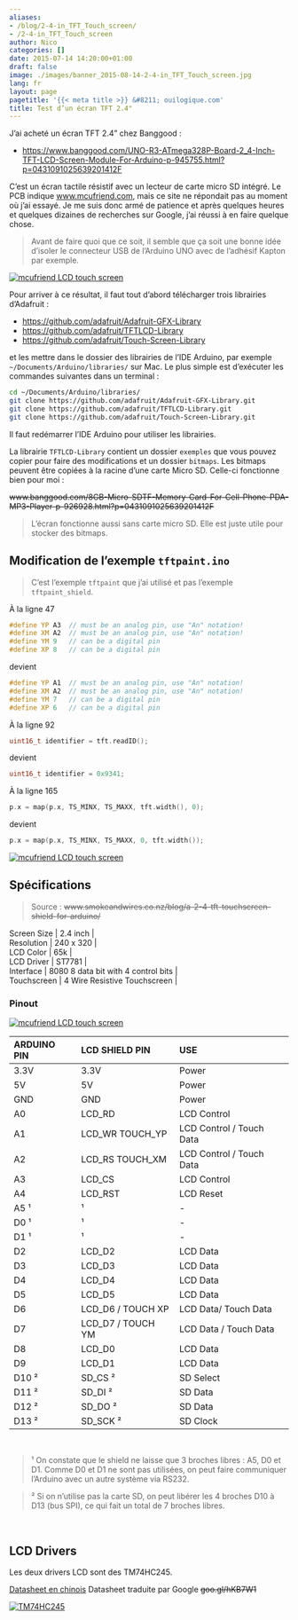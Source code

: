 ```yaml
---
aliases:
- /blog/2-4-in_TFT_Touch_screen/
- /2-4-in_TFT_Touch_screen
author: Nico
categories: []
date: 2015-07-14 14:20:00+01:00
draft: false
image: ./images/banner_2015-08-14-2-4-in_TFT_Touch_screen.jpg
lang: fr
layout: page
pagetitle: '{{< meta title >}} &#8211; ouilogique.com'
title: Test d’un écran TFT 2.4"
---
```


J’ai acheté un écran TFT 2.4" chez Banggood :

-   <https://www.banggood.com/UNO-R3-ATmega328P-Board-2_4-Inch-TFT-LCD-Screen-Module-For-Arduino-p-945755.html?p=0431091025639201412F>

C’est un écran tactile résistif avec un lecteur de carte micro SD intégré. Le PCB indique [www.mcufriend.com](https://www.mcufriend.com), mais ce site ne répondait pas au moment où j’ai essayé. Je me suis donc armé de patience et après quelques heures et quelques dizaines de recherches sur Google, j’ai réussi à en faire quelque chose.

> Avant de faire quoi que ce soit, il semble que ça soit une bonne idée d’isoler le connecteur USB de l’Arduino UNO avec de l’adhésif Kapton par exemple.

[![mcufriend LCD touch screen][1]][1]

Pour arriver à ce résultat, il faut tout d’abord télécharger trois librairies d’Adafruit :

-   <https://github.com/adafruit/Adafruit-GFX-Library>
-   <https://github.com/adafruit/TFTLCD-Library>
-   <https://github.com/adafruit/Touch-Screen-Library>

et les mettre dans le dossier des librairies de l’IDE Arduino, par exemple `~/Documents/Arduino/libraries/` sur Mac. Le plus simple est d’exécuter les commandes suivantes dans un terminal :

```bash
cd ~/Documents/Arduino/libraries/
git clone https://github.com/adafruit/Adafruit-GFX-Library.git
git clone https://github.com/adafruit/TFTLCD-Library.git
git clone https://github.com/adafruit/Touch-Screen-Library.git
```

Il faut redémarrer l’IDE Arduino pour utiliser les librairies.

La librairie `TFTLCD-Library` contient un dossier `exemples` que vous pouvez copier pour faire des modifications et un dossier `bitmaps`. Les bitmaps peuvent être copiées à la racine d’une carte Micro SD. Celle-ci fonctionne bien pour moi :

~~www.banggood.com/8GB-Micro-SDTF-Memory-Card-For-Cell-Phone-PDA-MP3-Player-p-926928.html?p=0431091025639201412F~~

> L’écran fonctionne aussi sans carte micro SD. Elle est juste utile pour stocker des bitmaps.

## Modification de l’exemple `tftpaint.ino`

> C’est l’exemple `tftpaint` que j’ai utilisé et pas l’exemple `tftpaint_shield`.

À la ligne 47

```c++
#define YP A3  // must be an analog pin, use "An" notation!
#define XM A2  // must be an analog pin, use "An" notation!
#define YM 9   // can be a digital pin
#define XP 8   // can be a digital pin
```

devient

```c++
#define YP A1  // must be an analog pin, use "An" notation!
#define XM A2  // must be an analog pin, use "An" notation!
#define YM 7   // can be a digital pin
#define XP 6   // can be a digital pin
```


À la ligne 92

```c++
uint16_t identifier = tft.readID();
```

devient

```c++
uint16_t identifier = 0x9341;
```


À la ligne 165

```c++
p.x = map(p.x, TS_MINX, TS_MAXX, tft.width(), 0);
```

devient

```c++
p.x = map(p.x, TS_MINX, TS_MAXX, 0, tft.width());
```


[![mcufriend LCD touch screen][2]][2]

## Spécifications

> Source : ~~www.smokeandwires.co.nz/blog/a-2-4-tft-touchscreen-shield-for-arduino/~~

| Screen Size | 2.4 inch |
| Resolution | 240 x 320 |
| LCD Color | 65k |
| LCD Driver | ST7781 |
| Interface | 8080 8 data bit with 4 control bits |
| Touchscreen | 4 Wire Resistive Touchscreen |

### Pinout

[![mcufriend LCD touch screen][3]][3]

| ARDUINO PIN | LCD SHIELD PIN    | USE                      |
| :---------- | :---------------- | :----------------------- |
| 3.3V        | 3.3V              | Power                    |
| 5V          | 5V                | Power                    |
| GND         | GND               | Power                    |
| A0          | LCD_RD            | LCD Control              |
| A1          | LCD_WR TOUCH_YP   | LCD Control / Touch Data |
| A2          | LCD_RS TOUCH_XM   | LCD Control / Touch Data |
| A3          | LCD_CS            | LCD Control              |
| A4          | LCD_RST           | LCD Reset                |
| A5 ¹        | ¹                 | -                        |
| D0 ¹        | ¹                 | -                        |
| D1 ¹        | ¹                 | -                        |
| D2          | LCD_D2            | LCD Data                 |
| D3          | LCD_D3            | LCD Data                 |
| D4          | LCD_D4            | LCD Data                 |
| D5          | LCD_D5            | LCD Data                 |
| D6          | LCD_D6 / TOUCH XP | LCD Data/ Touch Data     |
| D7          | LCD_D7 / TOUCH YM | LCD Data / Touch Data    |
| D8          | LCD_D0            | LCD Data                 |
| D9          | LCD_D1            | LCD Data                 |
| D10 ²       | SD_CS ²           | SD Select                |
| D11 ²       | SD_DI ²           | SD Data                  |
| D12 ²       | SD_DO ²           | SD Data                  |
| D13 ²       | SD_SCK ²          | SD Clock                 |

&nbsp;

> ¹ On constate que le shield ne laisse que 3 broches libres : A5, D0 et D1. Comme D0 et D1 ne sont pas utilisées, on peut faire communiquer l’Arduino avec un autre système via RS232.

> ² Si on n’utilise pas la carte SD, on peut libérer les 4 broches D10 à D13 (bus SPI), ce qui fait un total de 7 broches libres.

&nbsp;

## LCD Drivers

Les deux drivers LCD sont des TM74HC245.

[Datasheet en chinois](https://www.szjdf.net/Private/ProductFiles/595775de665f4acba6a1.pdf)
Datasheet traduite par Google ~~goo.gl/hKB7W1~~

[![TM74HC245][4]][4]

[1]: ./images/2-4-in_TFT_Touch_screen_front.jpg
[2]: ./images/2-4-in_TFT_Touch_screen_ouilogique_com.jpg
[3]: ./images/2-4-in_TFT_Touch_screen_back.jpg
[4]: ./images/2-4-in_TFT_Touch_screen_ouilogique_TM74HC245_videoinverse.jpg
